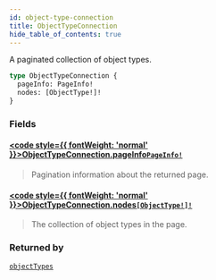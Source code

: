 ```yaml
---
id: object-type-connection
title: ObjectTypeConnection
hide_table_of_contents: true
---
```








A paginated collection of object types.

```graphql
type ObjectTypeConnection {
  pageInfo: PageInfo!
  nodes: [ObjectType!]!
}
```


### Fields

#### [<code style={{ fontWeight: 'normal' }}>ObjectTypeConnection.<b>pageInfo</b></code>](#)<Bullet />[`PageInfo!`](/docs/v1/directory-api-reference/schema/common/objects/page-info) <Badge class="secondary" text="non-null"/> <Badge class="secondary" text="object"/> <Badge class="secondary" text="common"/>
> Pagination information about the returned page.
> 

#### [<code style={{ fontWeight: 'normal' }}>ObjectTypeConnection.<b>nodes</b></code>](#)<Bullet />[`[ObjectType!]!`](/docs/v1/directory-api-reference/schema/object-types/objects/object-type) <Badge class="secondary" text="non-null"/> <Badge class="secondary" text="object"/> <Badge class="secondary" text="object-types"/>
> The collection of object types in the page.
> 



### Returned by

[`objectTypes`](/docs/v1/directory-api-reference/schema/object-types/queries/object-types)  <Badge class="secondary" text="query"/>



